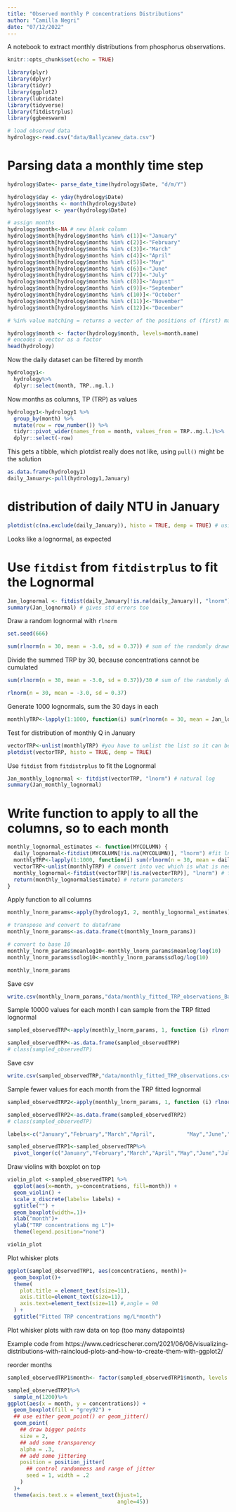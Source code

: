 ```yaml
---
title: "Observed monthly P concentrations Distributions"
author: "Camilla Negri"
date: "07/12/2022"
---
```


A notebook to extract monthly distributions from phosphorus observations.

```r
knitr::opts_chunk$set(echo = TRUE)

library(plyr)
library(dplyr)
library(tidyr)
library(ggplot2)
library(lubridate)
library(tidyverse)
library(fitdistrplus)
library(ggbeeswarm)

# load observed data 
hydrology<-read.csv("data/Ballycanew_data.csv")
```

# Parsing data a monthly time step
```r
hydrology$Date<- parse_date_time(hydrology$Date, "d/m/Y")

hydrology$day <- yday(hydrology$Date)
hydrology$months <- month(hydrology$Date)
hydrology$year <- year(hydrology$Date)

# assign months
hydrology$month<-NA # new blank column
hydrology$month[hydrology$months %in% c(1)]<-"January"
hydrology$month[hydrology$months %in% c(2)]<-"February"
hydrology$month[hydrology$months %in% c(3)]<-"March"
hydrology$month[hydrology$months %in% c(4)]<-"April"
hydrology$month[hydrology$months %in% c(5)]<-"May"
hydrology$month[hydrology$months %in% c(6)]<-"June"
hydrology$month[hydrology$months %in% c(7)]<-"July"
hydrology$month[hydrology$months %in% c(8)]<-"August"
hydrology$month[hydrology$months %in% c(9)]<-"September"
hydrology$month[hydrology$months %in% c(10)]<-"October"
hydrology$month[hydrology$months %in% c(11)]<-"November"
hydrology$month[hydrology$months %in% c(12)]<-"December"

# %in% value matching = returns a vector of the positions of (first) matches of its first argument in its second

hydrology$month <- factor(hydrology$month, levels=month.name) 
# encodes a vector as a factor
head(hydrology)
```

Now the daily dataset can be filtered by month
```r
hydrology1<-
  hydrology%>%
  dplyr::select(month, TRP..mg.l.)
```

Now months as columns, TP (TRP) as values 
```r
hydrology1<-hydrology1 %>%
  group_by(month) %>%
  mutate(row = row_number()) %>%
  tidyr::pivot_wider(names_from = month, values_from = TRP..mg.l.)%>%
  dplyr::select(-row)
```

This gets a tibble, which plotdist really does not like, using `pull()` might be the solution
```r
as.data.frame(hydrology1)
daily_January<-pull(hydrology1,January)
```

# distribution of daily NTU in January
```r
plotdist(c(na.exclude(daily_January)), histo = TRUE, demp = TRUE) # using c(na.exclude()) to get rid of "Error in density.default(data) : 'x' contains missing values" and get CDF
```

Looks like a lognormal, as expected

# Use `fitdist` from `fitdistrplus` to fit the Lognormal
 
```r
Jan_lognormal <- fitdist(daily_January[!is.na(daily_January)], "lnorm") # both !is.na and na.exclude still produce the warning 
summary(Jan_lognormal) # gives std errors too
```

Draw a random lognormal with `rlnorm`
```r
set.seed(666)
```

```r
sum(rlnorm(n = 30, mean = -3.0, sd = 0.37)) # sum of the randomly drawn lognormal, this means I have a total monthly TRP 
```

Divide the summed TRP by 30, because concentrations cannot be cumulated
```r
sum(rlnorm(n = 30, mean = -3.0, sd = 0.37))/30 # sum of the randomly drawn lognormal, this means I have a total monthly TRP

rlnorm(n = 30, mean = -3.0, sd = 0.37)
```

Generate 1000 lognormals, sum the 30 days in each
```r
monthlyTRP<-lapply(1:1000, function(i) sum(rlnorm(n = 30, mean = Jan_lognormal$estimate[1], sd = Jan_lognormal$estimate[2]))/30)
```

Test for distribution of monthly Q in January
```r
vectorTRP<-unlist(monthlyTRP) #you have to unlist the list so it can be plotted
plotdist(vectorTRP, histo = TRUE, demp = TRUE)
```

Use `fitdist` from `fitdistrplus` to fit the Lognormal
```r
Jan_monthly_lognormal <- fitdist(vectorTRP, "lnorm") # natural log
summary(Jan_monthly_lognormal)
```

# Write function to apply to all the columns, so to each month
```r
monthly_lognormal_estimates <- function(MYCOLUMN) {
  daily_lognormal<-fitdist(MYCOLUMN[!is.na(MYCOLUMN)], "lnorm") #fit lnorm to daily data
  monthlyTRP<-lapply(1:1000, function(i) sum(rlnorm(n = 30, mean = daily_lognormal$estimate[1], sd = daily_lognormal$estimate[2]),na.rm = T)/30) # generate 1000 lnorm with the fitted params above, then sum the 30 datapoints in each lnorm so to cumulate days into months, then divide again to get avg concentration in that month
  vectorTRP<-unlist(monthlyTRP) # convert into vec which is what is needed in fitdist
  monthly_lognormal<-fitdist(vectorTRP[!is.na(vectorTRP)], "lnorm") # fit monthly lnorm
  return(monthly_lognormal$estimate) # return parameters
} 
```

Apply function to all columns
```r
monthly_lnorm_params<-apply(hydrology1, 2, monthly_lognormal_estimates)
```

```r
# transpose and convert to dataframe
monthly_lnorm_params<-as.data.frame(t(monthly_lnorm_params))

# convert to base 10
monthly_lnorm_params$meanlog10<-monthly_lnorm_params$meanlog/log(10)
monthly_lnorm_params$sdlog10<-monthly_lnorm_params$sdlog/log(10)

monthly_lnorm_params
```

Save csv
```r
write.csv(monthly_lnorm_params,"data/monthly_fitted_TRP_observations_Ballycanew_params.csv" )
```

Sample 10000 values for each month
I can sample from the TRP fitted lognormal 
```r
sampled_observedTRP<-apply(monthly_lnorm_params, 1, function (i) rlnorm(10000, meanlog = monthly_lnorm_params$meanlog, sdlog = monthly_lnorm_params$sdlog))

sampled_observedTRP<-as.data.frame(sampled_observedTRP)
# class(sampled_observedTP)
```

Save csv
```r
write.csv(sampled_observedTRP,"data/monthly_fitted_TRP_observations.csv" )
```


Sample fewer values for each month from the TRP fitted lognormal 
```r
sampled_observedTRP2<-apply(monthly_lnorm_params, 1, function (i) rlnorm(382, meanlog = monthly_lnorm_params$meanlog, sdlog = monthly_lnorm_params$sdlog))

sampled_observedTRP2<-as.data.frame(sampled_observedTRP2)
# class(sampled_observedTP)
```

```r
labels<-c("January","February","March","April",          "May","June","July","August","September","October","November","December")

sampled_observedTRP1<-sampled_observedTRP%>%
  pivot_longer(c("January","February","March","April","May","June","July","August","September","October","November","December"),values_to="concentrations",names_to="month")
```

Draw violins with boxplot on top
```r
violin_plot <-sampled_observedTRP1 %>%
  ggplot(aes(x=month, y=concentrations, fill=month)) +
  geom_violin() +
  scale_x_discrete(labels= labels) +
  ggtitle("") + 
  geom_boxplot(width=.1)+
  xlab("month")+
  ylab("TRP concentrations mg L")+
  theme(legend.position="none")

violin_plot 
```

Plot whisker plots
```r
ggplot(sampled_observedTRP1, aes(concentrations, month))+
  geom_boxplot()+
  theme(
    plot.title = element_text(size=11),
    axis.title=element_text(size=11),
    axis.text=element_text(size=11) #,angle = 90 
  ) +
  ggtitle("Fitted TRP concentrations mg/L*month")
```

Plot whisker plots with raw data on top (too many datapoints)

Example code from https://www.cedricscherer.com/2021/06/06/visualizing-distributions-with-raincloud-plots-and-how-to-create-them-with-ggplot2/

reorder months
```r
sampled_observedTRP1$month<- factor(sampled_observedTRP1$month, levels = c("January","February","March","April","May","June","July","August","September","October","November","December"))
```

```r
sampled_observedTRP1%>%
  sample_n(1200)%>%
ggplot(aes(x = month, y = concentrations)) +
  geom_boxplot(fill = "grey92") +
  ## use either geom_point() or geom_jitter()
  geom_point(
    ## draw bigger points
    size = 2,
    ## add some transparency
    alpha = .3,
    ## add some jittering
    position = position_jitter(
      ## control randomness and range of jitter
      seed = 1, width = .2
    )
  )+ 
  theme(axis.text.x = element_text(hjust=1,
                                   angle=45))
```

